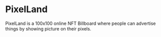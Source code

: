 
# PixelLand

PixelLand is a 100x100 online NFT Billboard where people can advertise things by showing picture on their pixels.

<DisplayDemoLazy />